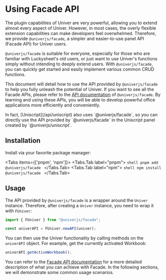 
# Using Facade API

The plugin capabilities of Univer are very powerful, allowing you to extend almost every aspect of Univer. However, in most cases, the overly flexible extension capabilities can make developers feel overwhelmed. Therefore, we provide `@univerjs/facade`, a simpler and easier-to-use panel API (Facade API) for Univer users.

`@univerjs/facade` is suitable for everyone, especially for those who are familiar with Luckysheet's old users, or just want to use Univer's functions simply without intending to deeply extend users. With `@univerjs/facade`, you can quickly get started and easily implement various common CRUD functions.

This document will detail how to use the API provided by `@univerjs/facade` to help you fully unleash the potential of Univer. If you want to see all the Facade APIs, please refer to the [API documentation](/api/facade) of `@univerjs/facade`. By learning and using these APIs, you will be able to develop powerful office applications more efficiently and conveniently.

<Callout type="info" emoji="ℹ️">
  In fact, [Uniscript](/api/uniscript) also uses `@univerjs/facade`, so you can directly use the API provided by `@univerjs/facade` in the Uniscript panel created by `@univerjs/uniscript`.
</Callout>

## Installation

Install via your favorite package manager:

<Tabs items={['pnpm', 'npm']}>
  <Tabs.Tab label="pnpm">
    ```shell
    pnpm add @univerjs/facade
    ```
  </Tabs.Tab>
  <Tabs.Tab label="npm">
    ```shell
    npm install @univerjs/facade
    ```
  </Tabs.Tab>
</Tabs>

## Usage

The API provided by `@univerjs/facade` is a wrapper around the `Univer` instance. Therefore, after creating a `Univer` instance, you need to wrap it with `FUniver`:

```typescript
import { FUniver } from "@univerjs/facade";

const univerAPI = FUniver.newAPI(univer);
```

You can then use the Univer functionality by calling methods on the `univerAPI` object. For example, get the currently activated Workbook:

```typescript
univerAPI.getActiveWorkbook();
```

You can refer to the [Facade API documentation](/api/facade/) for a more detailed description of what you can achieve with Facade. In the following sections, we will demonstrate some common usage scenarios.
